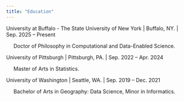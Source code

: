 ```yaml
---
title: "Education"
---
```


University at Buffalo - The State University of New York | Buffalo, NY. | Sep. 2025 – Present

<span style="display: inline-block; margin-left: 20px;">
Doctor of Philosophy in Computational and Data-Enabled Science.
</span>

University of Pittsburgh | Pittsburgh, PA. | Sep. 2022 – Apr. 2024 

<span style="display: inline-block; margin-left: 20px;">
Master of Arts in Statistics.
</span>

University of Washington | Seattle, WA. | Sep. 2019 – Dec. 2021 

<span style="display: inline-block; margin-left: 20px;">
Bachelor of Arts in Geography: Data Science, Minor in Informatics.
</span>
